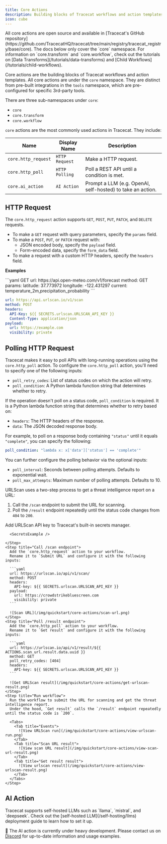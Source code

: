 ```yaml
---
title: Core Actions
description: Building blocks of Tracecat workflows and action templates.
icon: cube
---
```



<Tip>
  All core actions are open source and available in [Tracecat's GitHub repository](https://github.com/TracecatHQ/tracecat/tree/main/registry/tracecat_registry/base/core).
</Tip>

<Note>
  The docs below only cover the `core` namespace.
  For information on `core.transform` and `core.workflow`, check out the tutorials on [Data Transforms](/tutorials/data-transforms) and [Child Workflows](/tutorials/child-workflows).
</Note>

Core actions are the building blocks of Tracecat workflows and action templates.
All core actions are under the `core` namespace.
They are distinct from pre-built integrations in the `tools` namespace, which are pre-configured for specific 3rd-party tools.

There are three sub-namespaces under `core`:

- `core`
- `core.transform`
- `core.workflow`

`core` actions are the most commonly used actions in Tracecat.
They include:

| Name | Display Name | Description |
| --- | --- | --- |
| `core.http_request` | `HTTP Request` | Make a HTTP request. |
| `core.http_poll` | `HTTP Polling` | Poll a REST API until a condition is met. |
| `core.ai_action` | `AI Action` | Prompt a LLM (e.g. OpenAI, self-hosted) to take an action. |

## HTTP Request

The `core.http_request` action supports `GET`, `POST`, `PUT`, `PATCH`, and `DELETE` requests.

- To make a `GET` request with query parameters, specify the `params` field.
- To make a `POST`, `PUT`, or `PATCH` request with:
  - JSON encoded body, specify the `payload` field.
  - Form-encoded data, specify the `form_data` field.
- To make a request with a custom HTTP headers, specify the `headers` field.

**Examples**

<CodeGroup>
  ```yaml GET
  url: https://api.open-meteo.com/v1/forecast
  method: GET
  params:
    latitude: 37.773972
    longitude: -122.431297
    current: temperature_2m,precipitation_probability
  ```

  ```yaml POST
  url: https://api.urlscan.io/v1/scan
  method: POST
  headers:
    API-Key: ${{ SECRETS.urlscan.URLSCAN_API_KEY }}
    Content-Type: application/json
  payload:
    url: https://example.com
    visibility: private
  ```
</CodeGroup>

## Polling HTTP Request

Tracecat makes it easy to poll APIs with long-running operations using the `core.http_poll` action.
To configure the `core.http_poll` action, you'll need to specify one of the following inputs:

- `poll_retry_codes`: List of status codes on which the action will retry.
- `poll_condition`: A Python lambda function string that determines whether to retry.

If the operation doesn't poll on a status code, `poll_condition` is required.
It is a Python lambda function string that determines whether to retry based on:
- `headers`: The HTTP headers of the response.
- `data`: The JSON decoded response body.

For example, to poll on a response body containing `"status"` until it equals `"complete"`, you can specify the following:

```yaml
poll_condition: "lambda x: x['data']['status'] == 'complete'"
```

You can further configure the polling behavior via the optional inputs:

- `poll_interval`: Seconds between polling attempts. Defaults to exponential wait.
- `poll_max_attempts`: Maximum number of polling attempts. Defaults to 10.

<Accordion title="Example: URLScan" icon="globe">
  URLScan uses a two-step process to get a threat intelligence report on a URL:

  1. Call the `/scan` endpoint to submit the URL for scanning.
  2. Poll the `/result` endpoint repeatedly until the status code changes from `404` to `200`.

  <Steps>
    <Step title="Create URLScan secret">
      Add URLScan API key to Tracecat's built-in secrets manager.

      <SecretsExample />

    </Step>
    <Step title="Call /scan endpoint">
      Add the `core.http_request` action to your workflow.
      Rename it to `Submit URL` and configure it with the following inputs:

      ```yaml
      url: https://urlscan.io/api/v1/scan/
      method: POST
      headers:
        API-key: ${{ SECRETS.urlscan.URLSCAN_API_KEY }}
      payload:
        url: https://crowdstrikebluescreen.com
        visibility: private
      ```

      ![Scan URL](/img/quickstart/core-actions/scan-url.png)
    </Step>
    <Step title="Poll /result endpoint">
      Add the `core.http_poll` action to your workflow.
      Rename it to `Get result` and configure it with the following inputs:

      ```yaml
      url: https://urlscan.io/api/v1/result/${{ ACTIONS.scan_url.result.data.uuid }}
      method: GET
      poll_retry_codes: [404]
      headers:
        API-key: ${{ SECRETS.urlscan.URLSCAN_API_KEY }}
      ```

      ![Get URLScan result](/img/quickstart/core-actions/get-urlscan-result.png)
    </Step>
    <Step title="Run workflow">
      Run the workflow to submit the URL for scanning and get the threat intelligence report.
      Under the hood, `Get result` calls the `/result` endpoint repeatedly until the status code is `200`.

      <Tabs>
        <Tab title="Events">
          ![View URLScan run](/img/quickstart/core-actions/view-urlscan-run.png)
        </Tab>
        <Tab title="Scan URL result">
          ![View scan URL result](/img/quickstart/core-actions/view-scan-url-result.png)
        </Tab>
        <Tab title="Get result result">
          ![View urlscan result](/img/quickstart/core-actions/view-urlscan-result.png)
        </Tab>
      </Tabs>
    </Step>
  </Steps>
</Accordion>

## AI Action

<Note>
  Tracecat supports self-hosted LLMs such as `llama`, `mistral`, and `deepseek`.
  Check out the [self-hosted LLM](/self-hosting/llms) deployment guide to learn how to set it up.
</Note>

🚧 The AI action is currently under heavy development.
Please contact us on [Discord](https://discord.gg/n3GF4qxFU8) for up-to-date information and usage examples.
